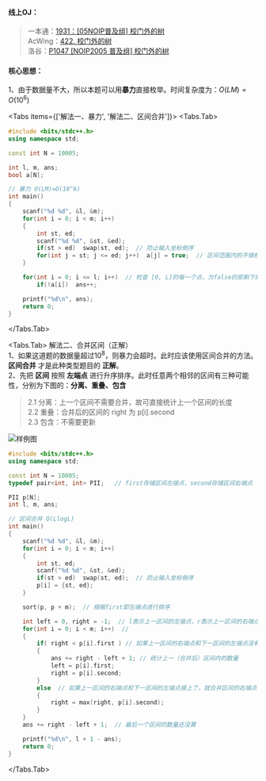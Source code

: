 
#### 线上OJ：
> 一本通：[1931：[05NOIP普及组] 校门外的树](http://ybt.ssoier.cn:8088/problem_show.php?pid=1931)  
AcWing：[422. 校门外的树](https://www.acwing.com/problem/content/424/)  
洛谷：[P1047 [NOIP2005 普及组] 校门外的树](https://www.luogu.com.cn/problem/P1047)  

#### 核心思想：
1、由于数据量不大，所以本题可以用**暴力**直接枚举。时间复杂度为：$O(LM)=O(10^6)$  

<Tabs items={['解法一、暴力', '解法二、区间合并']}>
  <Tabs.Tab> 
```cpp showLineNumbers filename="解法一、暴力"
#include <bits/stdc++.h>
using namespace std;

const int N = 10005;

int l, m, ans;
bool a[N];

// 暴力 O(LM)=O(10^6)
int main()
{
    scanf("%d %d", &l, &m);
    for(int i = 0; i < m; i++)
    {
        int st, ed;
        scanf("%d %d", &st, &ed);
        if(st > ed)  swap(st, ed);  // 防止输入坐标倒序
        for(int j = st; j <= ed; j++)  a[j] = true;  // 区间范围内的不做检查，直接标为true
    }

    for(int i = 0; i <= l; i++)  // 检查 [0, L]的每一个点，为false的即剩下的树
        if(!a[i])  ans++;

    printf("%d\n", ans);
    return 0;
}
```
  </Tabs.Tab> 

<Tabs.Tab> 
解法二、合并区间（正解）  
1、如果这道题的数据量超过$10^8$，则暴力会超时。此时应该使用区间合并的方法。**区间合并** 才是此种类型题目的 **正解**。  
2、先把 **区间** 按照 **左端点** 进行升序排序。此时任意两个相邻的区间有三种可能性，分别为下图的：**分离、重叠、包含**  
> 2.1 分离：上一个区间不需要合并，故可直接统计上一个区间的长度    
2.2 重叠：合并后的区间的 right 为 p[i].second  
2.3 包含：不需要更新  

<Image src="/image/05pj21.png" alt="样例图" width={560} height={232} /> 

```cpp showLineNumbers filename="解法二、区间合并" {5,7,19,22,24-38}
#include <bits/stdc++.h>
using namespace std;

const int N = 10005;
typedef pair<int, int> PII;   // first存储区间左端点，second存储区间右端点

PII p[N];
int l, m, ans;

// 区间合并 O(LlogL)
int main()
{
    scanf("%d %d", &l, &m);
    for(int i = 0; i < m; i++)
    {
        int st, ed;
        scanf("%d %d", &st, &ed);
        if(st > ed)  swap(st, ed);  // 防止输入坐标倒序
        p[i] = {st, ed};
    }

    sort(p, p + m);  // 根据first即左端点进行排序

    int left = 0, right = -1;  // l表示上一区间的左端点，r表示上一区间的右端点。初始化为0，-1是为了保证第一次区间 r - l + 1 = 0
    for(int i = 0; i < m; i++)  //
    {
        if( right < p[i].first ) // 如果上一区间的右端点和下一区间的左端点没有接上
        {
            ans += right - left + 1; // 统计上一（合并后）区间内的数量
            left = p[i].first;
            right = p[i].second;
        }
        else  // 如果上一区间的右端点和下一区间的左端点接上了，就合并区间的右端点
        {
            right = max(right, p[i].second);
        }
    }
    ans += right - left + 1;  // 最后一个区间的数量还没算

    printf("%d\n", l + 1 - ans);
    return 0;
}
```

</Tabs.Tab> 

</Tabs>
